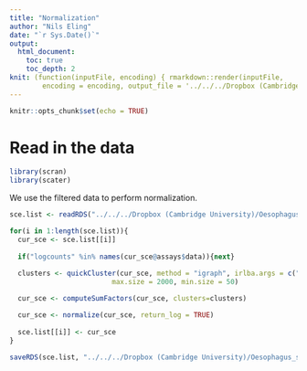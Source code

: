 ```yaml
---
title: "Normalization"
author: "Nils Eling"
date: "`r Sys.Date()`"
output: 
  html_document:
    toc: true
    toc_depth: 2
knit: (function(inputFile, encoding) { rmarkdown::render(inputFile, 
        encoding = encoding, output_file = '../../../Dropbox (Cambridge University)/Oesophagus_single_cell/Reports/Normalization.html') })
---
```


```r
knitr::opts_chunk$set(echo = TRUE)
```

# Read in the data

```r
library(scran)
library(scater)
```

We use the filtered data to perform normalization.

```r
sce.list <- readRDS("../../../Dropbox (Cambridge University)/Oesophagus_single_cell/All_sce.rds")

for(i in 1:length(sce.list)){
  cur_sce <- sce.list[[i]]
  
  if("logcounts" %in% names(cur_sce@assays$data)){next}
  
  clusters <- quickCluster(cur_sce, method = "igraph", irlba.args = c("work" = 100), 
                         max.size = 2000, min.size = 50)

  cur_sce <- computeSumFactors(cur_sce, clusters=clusters)

  cur_sce <- normalize(cur_sce, return_log = TRUE)
  
  sce.list[[i]] <- cur_sce
}

saveRDS(sce.list, "../../../Dropbox (Cambridge University)/Oesophagus_single_cell/All_sce.rds")
```

